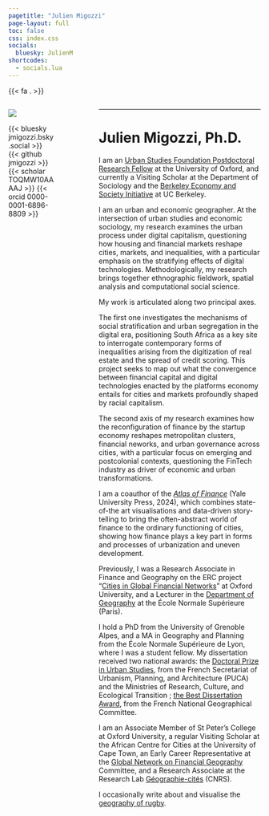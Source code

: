 ---
pagetitle: "Julien Migozzi"
page-layout: full
toc: false
css: index.css
socials:
  bluesky: JulienM
shortcodes:
  - socials.lua
---
{{< fa . >}}


::::: {.columns}

:::: {.column .col-v-center width="20%"}

::: portrait
![](static/img/pic2-modified.png)


::: socials
{{< bluesky jmigozzi.bsky.social >}}
{{< github jmigozzi >}} 
{{< scholar TOQMW10AAAAJ >}} 
{{< orcid 0000-0001-6896-8809 >}}
:::

:::
::::


:::: {.column width="10%"}
<!-- empty column to create gap -->

::::


:::: {.column width="70%"}
---
# Julien Migozzi, Ph.D.


I am an [Urban Studies Foundation Postdoctoral Research Fellow](https://www.urbanstudiesfoundation.org/) at the University of Oxford, and currently a Visiting Scholar at the Department of Sociology and the [Berkeley Economy and Society Initiative](https://besi.berkeley.edu/) at UC Berkeley.

I am an urban and economic geographer. At the intersection of urban studies and economic sociology, my research examines the urban process under digital capitalism, questioning how housing and financial markets reshape cities, markets, and inequalities, with a particular emphasis on the stratifying effects of digital technologies. Methodologically, my research brings together ethnographic fieldwork, spatial analysis and computational social science.

My work is articulated along two principal axes.

The first one investigates the mechanisms of social stratification and urban segregation in the digital era, positioning South Africa as a key site to interrogate contemporary forms of inequalities arising from the digitization of real estate and the spread of credit scoring. This project seeks to map out what the convergence between financial capital and digital technologies enacted by the platforms economy entails for cities and markets profoundly shaped by racial capitalism.

The second axis of my research examines how the reconfiguration of finance by the startup economy reshapes metropolitan clusters, financial neworks, and urban governance across cities, with a particular focus on emerging and postcolonial contexts, questioning the FinTech industry as driver of economic and urban transformations.

I am a coauthor of the *[Atlas of Finance](https://yalebooks.yale.edu/book/9780300253054/atlas-of-finance/)* (Yale University Press, 2024), which combines state-of-the art visualisations and data-driven story-telling to bring the often-abstract world of finance to the ordinary functioning of cities, showing how finance plays a key part in forms and processes of urbanization and uneven development. 

Previously, I was a Research Associate in Finance and Geography on the ERC project "[Cities in Global Financial Networks](https://cordis.europa.eu/project/id/681337)" at Oxford University, and a Lecturer in the [Department of Geography](https://www.geographie.ens.fr/) at the École Normale Supérieure (Paris).

I hold a PhD from the University of Grenoble Alpes, and a MA in Geography and Planning from the École Normale Supérieure de Lyon, where I was a student fellow. My dissertation received two national awards: the [Doctoral Prize in Urban Studies](https://www.urbanisme-puca.gouv.fr/prix-de-these-sur-la-ville-2021-a2141.html?lang=en), from the French Secretariat of Urbanism, Planning, and Architecture (PUCA) and the Ministries of Research, Culture, and Ecological Transition ; [the Best Dissertation Award](https://www.cnfg.fr/vie-du-comite/prix-de-these-du-cnfg/), from the French National Geographical Committee. 

I am an Associate Member of St Peter's College at Oxford University, a regular Visiting Scholar at the African Centre for Cities at the University of Cape Town, an Early Career Representative
at the [Global Network on Financial Geography](https://www.fingeo.net/) Committee, and a Research Associate at the Research Lab [Géographie-cités](https://geographie-cites.cnrs.fr/en/geographie-cites/) (CNRS).

I occasionally write about and visualise the [geography of rugby](https://jmigozzi.github.io/rwcsquads2023/).
:::

:::::


<!-- ::: about-link -->
<!-- [About me](about.html) -->
<!-- ::: -->

